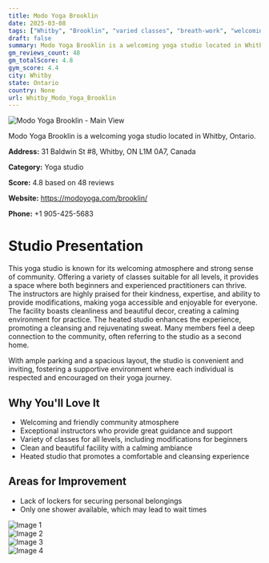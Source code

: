 ```yaml
---
title: Modo Yoga Brooklin
date: 2025-03-08
tags: ["Whitby", "Brooklin", "varied classes", "breath-work", "welcoming", "community", "Whitby"]  
draft: false
summary: Modo Yoga Brooklin is a welcoming yoga studio located in Whitby, Ontario.
gm_reviews_count: 48
gm_totalScore: 4.8
gym_score: 4.4
city: Whitby
state: Ontario
country: None
url: Whitby_Modo_Yoga_Brooklin
---
```


<div className="aspect-[16/9] relative my-8">
  <img 
    src="https://lh5.googleusercontent.com/p/AF1QipN3wD8ufPkjTI168rPzVWyfT-tIN8QmtppFwMFE=w1920-h1080-k-no"
    alt="Modo Yoga Brooklin - Main View"
    className="object-cover absolute inset-0 w-full h-full rounded-lg"
  />
</div>

Modo Yoga Brooklin is a welcoming yoga studio located in Whitby, Ontario.

**Address:** 31 Baldwin St #8, Whitby, ON L1M 0A7, Canada

**Category:** Yoga studio

**Score:** 4.8 based on 48 reviews

**Website:** https://modoyoga.com/brooklin/

**Phone:** +1 905-425-5683

# Studio Presentation

This yoga studio is known for its welcoming atmosphere and strong sense of community. Offering a variety of classes suitable for all levels, it provides a space where both beginners and experienced practitioners can thrive. The instructors are highly praised for their kindness, expertise, and ability to provide modifications, making yoga accessible and enjoyable for everyone. The facility boasts cleanliness and beautiful decor, creating a calming environment for practice. The heated studio enhances the experience, promoting a cleansing and rejuvenating sweat. Many members feel a deep connection to the community, often referring to the studio as a second home.

With ample parking and a spacious layout, the studio is convenient and inviting, fostering a supportive environment where each individual is respected and encouraged on their yoga journey.

## Why You'll Love It

- Welcoming and friendly community atmosphere
- Exceptional instructors who provide great guidance and support
- Variety of classes for all levels, including modifications for beginners
- Clean and beautiful facility with a calming ambiance
- Heated studio that promotes a comfortable and cleansing experience

## Areas for Improvement

- Lack of lockers for securing personal belongings
- Only one shower available, which may lead to wait times

<div className="grid grid-cols-1 xl:grid-cols-2 gap-4 my-8">
<div className="aspect-[4/3] relative"><img src="https://lh5.googleusercontent.com/p/AF1QipP-5rJcuRoN7TCibyzmEwKqKqEaOR5FOTnl7RlF=w1920-h1080-k-no" alt="Image 1" className="object-cover absolute inset-0 w-full h-full rounded-lg" /></div>
<div className="aspect-[4/3] relative"><img src="https://lh3.googleusercontent.com/p/AF1QipONsFwLLFQyI-rNR3mGVn2zyoSwJuWLZbTXzLpb=w1920-h1080-k-no-pi-0-ya161.11258-ro-0-fo100" alt="Image 2" className="object-cover absolute inset-0 w-full h-full rounded-lg" /></div>
<div className="aspect-[4/3] relative"><img src="https://lh3.googleusercontent.com/p/AF1QipNilJEr8clqoPCn223Uo6SzOh_NjxMoDYc0wc2D=w1920-h1080-k-no-pi-0-ya146.80055-ro-0-fo100" alt="Image 3" className="object-cover absolute inset-0 w-full h-full rounded-lg" /></div>
<div className="aspect-[4/3] relative"><img src="https://lh3.googleusercontent.com/p/AF1QipMlsJy0JMC9BFskWpnYYtWCxTz7vHPmVSugg78P=w1920-h1080-k-no-pi-20-ya93.49816-ro0-fo100" alt="Image 4" className="object-cover absolute inset-0 w-full h-full rounded-lg" /></div>
</div>